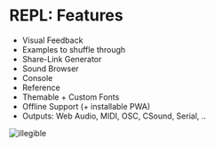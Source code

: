 # REPL: Features

- Visual Feedback
- Examples to shuffle through
- Share-Link Generator
- Sound Browser
- Console
- Reference
- Themable + Custom Fonts
- Offline Support (+ installable PWA)
- Outputs: Web Audio, MIDI, OSC, CSound, Serial, ..

![illegible](./img/illegible.png)
